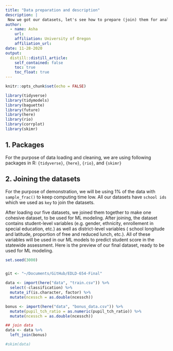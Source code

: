 ```yaml
---
title: "Data preparation and description"
description: |
 Now we got our datasets, let's see how to prepare (join) them for analysis.
author:
  - name: Asha
    url:
    affiliation: University of Oregon
    affiliation_url:
date: 11-28-2020
output:
  distill::distill_article:
    self_contained: false
    toc: true
    toc_float: true
---
```


```r
knitr::opts_chunk$set(echo = FALSE)

library(tidyverse)
library(tidymodels)
library(baguette)
library(future)
library(here)
library(rio)
library(corrplot)
library(skimr)

```
## 1. Packages 

For the purpose of data loading and cleaning, we are using following packages in R:
`{tidyverse}`,
`{here}`,
`{rio}`, and
`{skimr}`

## 2. Joining the datasets

For the purpose of demonstration, we will be using 1% of the data with `sample_frac()` to keep computing time low. All our datasets have `school ids` which we used as `key` to join the datasets.

After loading our five datasets, we joined them together to make one cohesive dataset, to be used for ML modeling. After joining, the dataset contains student-level variables (e.g. gender, ethnicity, enrollement in special education, etc.) as well as district-level variables ( school longitude and latitude, proportion of free and reduced lunch, etc.). All of these variables will be used in our ML models to predict student score in the statewide assessment. Here is the preview of our final dataset, ready to be used for ML modeling.

```r
set.seed(3000)


git <- "~/Documents/GitHub/EDLD-654-Final"

data <- import(here("data", "train.csv")) %>%
  select(-classification) %>%
  mutate_if(is.character, factor) %>%
  mutate(ncessch = as.double(ncessch)) 

bonus <- import(here("data", "bonus_data.csv")) %>%
  mutate(pupil_tch_ratio = as.numeric(pupil_tch_ratio)) %>%
  mutate(ncessch = as.double(ncessch))

## join data
data <- data %>% 
  left_join(bonus)

```


```r

#skim(data)

```





